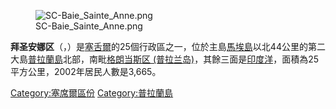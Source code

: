 [[Image:SC-Baie_Sainte_Anne.png|thumb]]

'''拜圣安娜区'''（{{lang-fr|Baie Sainte Anne}}，{{IPA-fr|bɛ sɛ̃t an}}）是[[塞舌爾|塞舌爾]]的25個行政區之一，位於主島[[馬埃島|馬埃島]]以北44公里的第二大島[[普拉蘭島|普拉蘭島]]北部，南毗[[格朗当斯区_(普拉兰岛)|格朗当斯区 (普拉兰岛)]]，其餘三面是[[印度洋|印度洋]]，面積為25平方公里，2002年居民人數是3,665。

{{coord|4|19|S|55|44|E|region:SC_type:adm1st_source:GNS-enwiki|display=title}}

{{塞舌爾行政區劃}}

{{DEFAULTSORT:Baie Sainte Anne}}
[[Category:塞席爾區份|Category:塞席爾區份]]
[[Category:普拉蘭島|Category:普拉蘭島]]

{{Seychelles-geo-stub}}